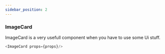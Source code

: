 ```yaml
---
sidebar_position: 2
---
```


### ImageCard 
ImageCard is a very usefull component when you have to use some Ui stuff.


```js title="sidebars.js"
<ImageCard props={props}/>
```
